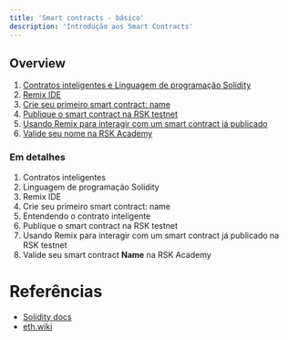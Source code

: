 ---
title: 'Smart contracts - básico'
description: 'Introdução aos Smart Contracts'
---

## Overview

1. [Contratos inteligentes e Linguagem de programação Solidity](/courses/dev/02/introduction)
2. [Remix IDE](/courses/dev/02/remix)
3. [Crie seu primeiro smart contract: name](/courses/dev/02/smart-contract-name)
4. [Publique o smart contract na RSK testnet](/courses/dev/02/publish-on-rsk-testnet)
5. [Usando Remix para interagir com um smart contract já publicado](/courses/dev/02/interact-with-a-smart-contract)
6. [Valide seu nome na RSK Academy](/courses/dev/02/validate-name)

### Em detalhes

1. Contratos inteligentes
2. Linguagem de programação Solidity
3. Remix IDE
4. Crie seu primeiro smart contract: name
5. Entendendo o contrato inteligente
6. Publique o smart contract na RSK testnet
7. Usando Remix para interagir com um smart contract já publicado na RSK testnet
8. Valide seu smart contract **Name** na RSK Academy

# Referências

- [Solidity docs](https://docs.soliditylang.org/)
- [eth.wiki](https://eth.wiki/)
